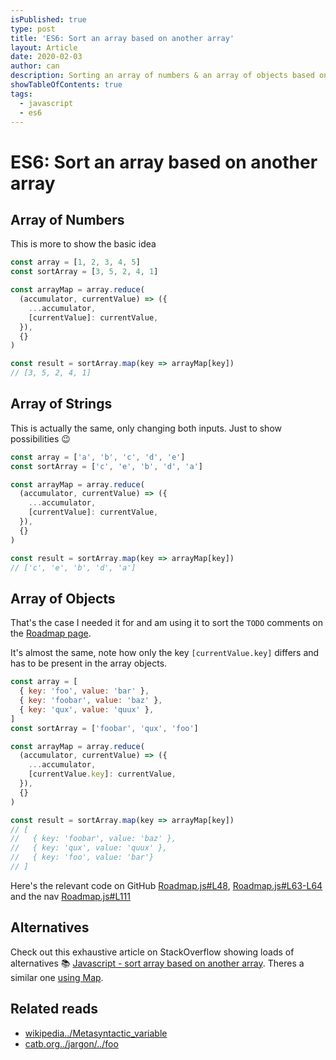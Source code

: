 ```yaml
---
isPublished: true
type: post
title: 'ES6: Sort an array based on another array'
layout: Article
date: 2020-02-03
author: can
description: Sorting an array of numbers & an array of objects based on another array of numbers/strings in JavaScript.
showTableOfContents: true
tags:
  - javascript
  - es6
---
```


# ES6: Sort an array based on another array

## Array of Numbers

This is more to show the basic idea

```js size=content
const array = [1, 2, 3, 4, 5]
const sortArray = [3, 5, 2, 4, 1]

const arrayMap = array.reduce(
  (accumulator, currentValue) => ({
    ...accumulator,
    [currentValue]: currentValue,
  }),
  {}
)

const result = sortArray.map(key => arrayMap[key])
// [3, 5, 2, 4, 1]
```

## Array of Strings

This is actually the same, only changing both inputs. Just to show possibilities 😉

```js size=content
const array = ['a', 'b', 'c', 'd', 'e']
const sortArray = ['c', 'e', 'b', 'd', 'a']

const arrayMap = array.reduce(
  (accumulator, currentValue) => ({
    ...accumulator,
    [currentValue]: currentValue,
  }),
  {}
)

const result = sortArray.map(key => arrayMap[key])
// ['c', 'e', 'b', 'd', 'a']
```

## Array of Objects

That's the case I needed it for and am using it to sort the `TODO` comments on the [Roadmap page](/en/roadmap).

It's almost the same, note how only the key `[currentValue.key]` differs and has to be present in the array objects.

```js size=content
const array = [
  { key: 'foo', value: 'bar' },
  { key: 'foobar', value: 'baz' },
  { key: 'qux', value: 'quux' },
]
const sortArray = ['foobar', 'qux', 'foo']

const arrayMap = array.reduce(
  (accumulator, currentValue) => ({
    ...accumulator,
    [currentValue.key]: currentValue,
  }),
  {}
)

const result = sortArray.map(key => arrayMap[key])
// [
//   { key: 'foobar', value: 'baz' },
//   { key: 'qux', value: 'quux' },
//   { key: 'foo', value: 'bar'}
// ]
```

<!-- render(<Result result={result} />) -->

Here's the relevant code on GitHub [Roadmap.js#L48], [Roadmap.js#L63-L64] and the nav [Roadmap.js#L111]

## Alternatives

Check out this exhaustive article on StackOverflow showing loads of alternatives 📚 [Javascript - sort array based on another array](https://stackoverflow.com/questions/13304543/javascript-sort-array-based-on-another-array). Theres a similar one [using Map](https://stackoverflow.com/a/53084399/3484824).

## Related reads

- [wikipedia../Metasyntactic_variable](https://en.wikipedia.org/wiki/Metasyntactic_variable)
- [catb.org../jargon/../foo](http://www.catb.org/~esr/jargon/html/F/foo.html)

[roadmap.js#l48]: https://github.com/GaiAma/Coding4GaiAma/blob/master/sites/coding4.gaiama.org/src/templates/Roadmap.js#L48
[roadmap.js#l63-l64]: https://github.com/GaiAma/Coding4GaiAma/blob/master/sites/coding4.gaiama.org/src/templates/Roadmap.js#L63-L64
[roadmap.js#l111]: https://github.com/GaiAma/Coding4GaiAma/blob/master/sites/coding4.gaiama.org/src/templates/Roadmap.js#L111
